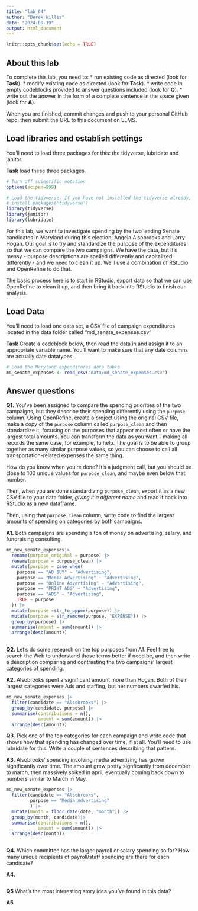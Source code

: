```yaml
---
title: "lab_04"
author: "Derek Willis"
date: "2024-09-19"
output: html_document
---
```


```r
knitr::opts_chunk$set(echo = TRUE)
```

## About this lab

To complete this lab, you need to: \* run existing code as directed (look for **Task**). \* modify existing code as directed (look for **Task**). \* write code in empty codeblocks provided to answer questions included (look for **Q**). \* write out the answer in the form of a complete sentence in the space given (look for **A**).

When you are finished, commit changes and push to your personal GitHub repo, then submit the URL to this document on ELMS.

## Load libraries and establish settings

You'll need to load three packages for this: the tidyverse, lubridate and janitor.

**Task** load these three packages.

```r
# Turn off scientific notation
options(scipen=999)

# Load the tidyverse. If you have not installed the tidyverse already, remove the # from the next line and run it first.  
# install.packages('tidyverse')
library(tidyverse)
library(janitor)
library(lubridate)

```

For this lab, we want to investigate spending by the two leading Senate candidates in Maryland during this election, Angela Alsobrooks and Larry Hogan. Our goal is to try and standardize the purpose of the expenditures so that we can compare the two campaigns. We have the data, but it's messy - purpose descriptions are spelled differently and capitalized differently - and we need to clean it up. We'll use a combination of RStudio and OpenRefine to do that.

The basic process here is to start in RStudio, export data so that we can use OpenRefine to clean it up, and then bring it back into RStudio to finish our analysis.

## Load Data

You'll need to load one data set, a CSV file of campaign expenditures located in the data folder called "md_senate_expenses.csv"

**Task** Create a codeblock below, then read the data in and assign it to an appropriate variable name. You'll want to make sure that any date columns are actually date datatypes.

```r
# Load the Maryland expenditures data table
md_senate_expenses <- read_csv("data/md_senate_expenses.csv")
```

## Answer questions

**Q1.** You've been assigned to compare the spending priorities of the two campaigns, but they describe their spending differently using the `purpose` column. Using OpenRefine, create a project using the original CSV file, make a copy of the `purpose` column called `purpose_clean` and then standardize it, focusing on the purposes that appear most often or have the largest total amounts. You can transform the data as you want - making all records the same case, for example, to help. The goal is to be able to group together as many similar purpose values, so you can choose to call all transportation-related expenses the same thing.

How do you know when you're done? It's a judgment call, but you should be close to 100 unique values for `purpose_clean`, and maybe even below that number.

Then, when you are done standardizing `purpose_clean`, export it as a new CSV file to your data folder, *giving it a different name* and read it back into RStudio as a new dataframe.

Then, using that `purpose_clean` column, write code to find the largest amounts of spending on categories by both campaigns.

**A1.**
Both campaigns are spending a ton of money on advertising, salary, and fundraising consulting. 
```r


md_new_senate_expenses|>
  rename(purpose_original = purpose) |>
  rename(purpose = purpose_clean) |>
  mutate(purpose = case_when(
    purpose == "AD BUY" ~ "Advertising",
    purpose == "Media Advertising" ~ "Advertising", 
    purpose == "Online Advertising" ~ "Advertising", 
    purpose == "PRINT ADS" ~ "Advertising", 
    purpose == "ADS" ~ "Advertising", 
    TRUE ~ purpose
  )) |>
  mutate(purpose =str_to_upper(purpose)) |>
  mutate(purpose = str_remove(purpose, "EXPENSE")) |>
  group_by(purpose) |>
  summarise(amount = sum(amount)) |>
  arrange(desc(amount))
  


```

**Q2.** Let's do some research on the top purposes from A1. Feel free to search the Web to understand those terms better if need be, and then write a description comparing and contrasting the two campaigns' largest categories of spending.

**A2.**
Alsobrooks spent a significant amount more than Hogan. Both of their largest categories were Ads and staffing, but her numbers dwarfed his. 

```r
md_new_senate_expenses |>
  filter(candidate == "Alsobrooks") |>
  group_by(candidate, purpose) |>
  summarise(contributions = n(), 
            amount = sum(amount)) |>
  arrange(desc(amount))

```
**Q3.** Pick one of the top categories for each campaign and write code that shows how that spending has changed over time, if at all. You'll need to use lubridate for this. Write a couple of sentences describing that pattern.

**A3.**
Alsobrooks' spending involving media advertising has grown significantly over time. The amount grew pretty signficantly from december to march, then massively spiked in april, eventually coming back down to numbers similar to March in May. 
```r
md_new_senate_expenses |>
  filter(candidate == "Alsobrooks", 
         purpose == "Media Advertising"
         ) |>
  mutate(month = floor_date(date, "month")) |>
  group_by(month, candidate)|>
  summarise(contributions = n(), 
            amount = sum(amount)) |>
  arrange(desc(month))
  
```

**Q4.** Which committee has the larger payroll or salary spending so far? How many unique recipients of payroll/staff spending are there for each candidate?

**A4.**

```r

```

**Q5** What's the most interesting story idea you've found in this data?

**A5**
